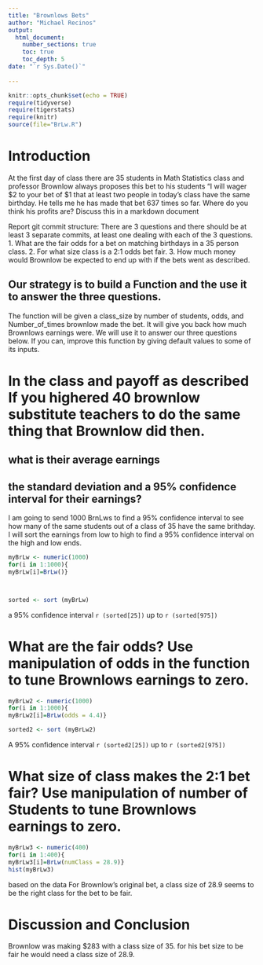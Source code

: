 ```yaml
---
title: "Brownlows Bets"
author: "Michael Recinos"
output: 
  html_document:
    number_sections: true
    toc: true
    toc_depth: 5
date: "`r Sys.Date()`"    
    
---
```

```r
knitr::opts_chunk$set(echo = TRUE)
require(tidyverse)
require(tigerstats)
require(knitr)
source(file="BrLw.R")
```


<!-- We recommend you use git branches -- create a separate branch for each major section i.e. Introduction, Methods, Results, Inferential Results, and Discussion and Conclusions - leave the YAML block untouched until the final merge where you put in your own name !-->

# Introduction

<!--In this section you explain what you are trying to show.  Where did the data come from?  What is the research or other question you are trying to answer?!-->

 At the first day of class there are 35 students in Math Statistics class and professor Brownlow always proposes this bet to his students "I will wager $2 to your bet of $1 that at least two people in today's class have  the same birthday.  He tells me he has made that bet 637 times so far. Where do you think his profits are? Discuss this in a markdown document
 
Report git commit structure:
There are 3 questions and there should be at least 3 separate commits, at least one dealing with each of the 3 questions.
1. What are the fair odds for a bet on matching birthdays in a 35 person class.
2. For what size class is a 2:1 odds bet fair.
3. How much money would Brownlow be expected to end up with if the bets went as described.

## Our strategy is to build a Function and the use it to answer the three questions. 

The function will be given a class_size by number of students, odds, and Number_of_times brownlow made the bet.  It will give you back how much Brownlows earnings were. We will use it to answer our three questions below. If you can, improve this function by giving default values to some of its inputs. 

# In the class and payoff as described  If you highered 40 brownlow substitute teachers to do the same thing that Brownlow did then.
## what is their average earnings
## the standard deviation and a 95% confidence interval for their earnings?
I am going to send 1000 BrnLws to find a 95% confidence interval to see how many of the same students out of a class of 35 have the same brithday. I will sort the earnings from low to high to find a 95% confidence interval on the high and low ends.
<!--Explain and display your method of coming up with a 95% confidence interval of  professor Brownlows winnings (or losings)-->
```r
myBrLw <- numeric(1000)
for(i in 1:1000){
myBrLw[i]=BrLw()}




```

```r
sorted <- sort (myBrLw)
```
a 95% confidence interval `r (sorted[25])` up to `r (sorted[975])`


# What are the fair odds? Use manipulation of odds in the function to tune Brownlows earnings to zero. 


<!--Decide on your methods:  In this section explain the approach you will take to attack the issue --- how will you decide on a likely estimate of professor Brownlow's earnings or losses after 637 bets. Also explain how you construct a 95% confidence interval about your estimate of his winnings !-->



```r
myBrLw2 <- numeric(1000)
for(i in 1:1000){
myBrLw2[i]=BrLw(odds = 4.4)}
```

```r
sorted2 <- sort (myBrLw2)
```

A 95% confidence interval `r (sorted2[25])` up to `r (sorted2[975])`

# What size of class makes the 2:1 bet fair?  Use manipulation of number of Students to tune Brownlows earnings to zero.

<!--Explain and display the results of your method of coming up with the estimate of professor Brownlows betting profits!-->
```r
myBrLw3 <- numeric(400)
for(i in 1:400){
myBrLw3[i]=BrLw(numClass = 28.9)}
hist(myBrLw3)
```
based on the data For Brownlow's original bet, a class size of 28.9 seems to be the right class for the bet to be fair.

# Discussion and Conclusion

<!--Discussion and conclusion here.  If professor Brownlow is consistantly making or losing money how could he change his payout so that his profits center on zero?  Also discuss what size his class should be in order to have his current scheme balance at zero profit.!-->

Brownlow was making $283 with a class size of 35. for his bet size to be fair he would need a class size of 28.9.
